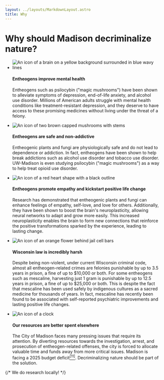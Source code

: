 ```yaml
---
layout: ../layouts/MarkdownLayout.astro
title: Why
---
```



<h1 style="color: var(--action-color);">Why should Madison decriminalize nature?</h1>

<ul id="benefits" class="flex-col justify-between">
    <li id="mental-health-benefits">
        <Image class="icon" loading="eager" src={brainIcon} alt="An icon of a brain on a yellow background surrounded in blue wavy lines"/>
        <div>
            <h4>Entheogens improve mental health</h4>
            <p>
                Entheogens such as psilocybin ("magic mushrooms") have been shown to alleviate symptoms of depression<FootnoteReference index={1} />,
                end-of-life anxiety<FootnoteReference index={2} />, and alcohol use disorder<FootnoteReference index={3} />.
                Millions of American adults struggle with mental health conditions like treatment-resistant depression<FootnoteReference index={17} />,
                and they deserve to have access to these promising medicines without living under the threat of a felony.
            </p>
        </div>
    </li>
    <li id="safe-and-non-addictive">
        <Image class="icon" src={mushroomIcon} alt="An icon of two brown capped mushrooms with stems" loading="eager" />
        <div>
            <h4>Entheogens are safe and non-addictive</h4>
            <p>
                Entheogenic plants and fungi are physiologically safe and do not lead to dependence or addiction<FootnoteReference index={7} /><FootnoteReference index={8} />.
                In fact, entheogens have been shown to help break addictions such as alcohol use disorder<FootnoteReference index={3} /> and tobacco use disorder<FootnoteReference index={9} />.
                UW-Madison is even studying psilocybin ("magic mushrooms") as a way to help treat opioid use disorder<FootnoteReference index={10} />.
            </p>
        </div>
    </li>
    <li id="sense-of-community">
        <Image class="icon" loading="eager" src={heartIcon} alt="An icon of a red heart shape with a black outline"/>
        <div>
            <h4>Entheogens promote empathy and kickstart positive life change</h4>
            <p>
                Research has demonstrated that entheogenic plants and fungi can enhance feelings of empathy, self-love,
                and love for others<FootnoteReference index={12} /><FootnoteReference index={13} />. Additionally, they have
                been shown to boost the brain's neuroplasticity, allowing neural networks to adapt and grow more easily<FootnoteReference index={14} /><FootnoteReference index={15} />.
                This increased neuroplasticity enables the brain to form new connections that reinforce the positive transformations
                sparked by the experience, leading to lasting
                change<FootnoteReference index={16} />.
            </p>
        </div>
    </li>
    <li id="current-penalties">
        <Image class="icon" loading="eager" src={flowerBehindBarsIcon} alt="An icon of an orange flower behind jail cell bars"/>
        <div>
            <h4>Wisconsin law is incredibly harsh</h4>
            <p>
                Despite being non-violent, under current Wisconsin criminal code, almost all entheogen-related crimes are felonies
                punishable by up to 3.5 years in prison, a fine of up to $10,000 or both<FootnoteReference index={4} />.
                For some entheogens such as mescaline, harvesting just 1 gram is punishable by up to 12.5 years in prison,
                a fine of up to $25,000 or both<FootnoteReference index={4} />. This is despite the fact that mescaline has been used
                safely by indigenous cultures as a sacred medicine for thousands of years<FootnoteReference index={5} />.
                In fact, mescaline has recently been found to be associated with self-reported psychiatric improvements
                and lasting positive life changes<FootnoteReference index={6} />.
            </p>
        </div>
    </li>
    <li id="city-resources">
        <Image class="icon" loading="eager" src={clockIcon} alt="An icon of a clock"/>
        <div>
            <h4>Our resources are better spent elsewhere</h4>
            <p>
                The City of Madison faces many pressing issues that require its attention. By diverting resources towards
                the investigation, arrest, and prosecution of entheogen-related offenses, the city is forced to allocate
                valuable time and funds away from more critical issues. Madison is facing a 2025 budget deficit<a href="#footnote-11"><sup>[11]</sup></a>.
                Decriminalizing nature should be part of the solution.
            </p>
        </div>
    </li>
</ul>



{/*
    We do research locally!
*/}

<ol id="footnotes" class="text-xs">
    <Footnote
        index={1}
        href="https://jamanetwork.com/journals/jama/fullarticle/2808950"
        citation="Raison CL, Sanacora G, Woolley J, et al. Single-Dose Psilocybin Treatment for Major Depressive Disorder: A Randomized Clinical Trial. JAMA. 2023;330(9):843–853. doi:10.1001/jama.2023.14530"
    />
    <Footnote
        index={2}
        href="https://pubmed.ncbi.nlm.nih.gov/34619818/"
        citation="Griffiths, Roland R et al. “Psilocybin produces substantial and sustained decreases in depression and anxiety in patients with life-threatening cancer: A randomized double-blind trial.” Journal of psychopharmacology (Oxford, England) vol. 30,12 (2016): 1181-1197. doi:10.1177/0269881116675513"
    />
    <Footnote
        index={3}
        href="https://www.ncbi.nlm.nih.gov/pmc/articles/PMC8542741/"
        citation="Bogenschutz, Michael P et al. “Percentage of Heavy Drinking Days Following Psilocybin-Assisted Psychotherapy vs Placebo in the Treatment of Adult Patients With Alcohol Use Disorder: A Randomized Clinical Trial.” JAMA psychiatry vol. 79,10 (2022): 953-962. doi:10.1001/jamapsychiatry.2022.2096"
    />
    <Footnote
        index={4}
        href="https://docs.google.com/spreadsheets/d/1yqqTTEAO4hdnxKM-GBU6Djz3KkvFSwGIZDgs3fNW7wk/edit?gid=0#gid=0"
        citation="“What Are the Current Criminal Penalties for Psychedelics?” Decriminalize Nature Madison."
    />
    <Footnote
        index={5}
        href="https://www.thelancet.com/journals/lancet/article/PIIS0140-6736(02)08701-9/fulltext"
        citation="Bruhn JG, De Smet PA, El-Seedi HR, Beck O.. “Mescaline use for 5700 years”. Lancet. 2002;359(9320):1866."
    />
    <Footnote
        index={6}
        href="https://www.ncbi.nlm.nih.gov/pmc/articles/PMC8033766/"
        citation="Agin-Liebes, Gabrielle et al. “Naturalistic Use of Mescaline Is Associated with Self-Reported Psychiatric Improvements and Enduring Positive Life Changes.” ACS pharmacology & translational science vol. 4,2 543-552. 23 Mar. 2021, doi:10.1021/acsptsci.1c00018"
    />
    <Footnote
        index={7}
        href="https://www.psychiatrist.com/jcp/prevalence-national-burden-treatment-resistant-depression-major-depressive-disorder-in-us/"
        citation="Zhdanava, Maryia et al. “The Prevalence and National Burden of Treatment-Resistant Depression and Major Depressive Disorder in the United States.” The Journal of clinical psychiatry vol. 82,2 20m13699. 16 Mar. 2021, doi:10.4088/JCP.20m13699"
    />
    <Footnote
        index={8}
        href="https://www.ncbi.nlm.nih.gov/pmc/articles/PMC8905125/"
        citation="Schlag, Anne K et al. “Adverse effects of psychedelics: From anecdotes and misinformation to systematic science.” Journal of psychopharmacology (Oxford, England) vol. 36,3 (2022): 258-272. doi:10.1177/02698811211069100"
    />
    <Footnote
        index={9}
        href="https://www.ncbi.nlm.nih.gov/pmc/articles/PMC4286320/"
        citation="Johnson, Matthew W et al. “Pilot study of the 5-HT2AR agonist psilocybin in the treatment of tobacco addiction.” Journal of psychopharmacology (Oxford, England) vol. 28,11 (2014): 983-92. doi:10.1177/0269881114548296"
    />
    <Footnote
        index={10}
        href="https://news.wisc.edu/two-first-in-kind-clinical-trials-explore-psilocybin-for-substance-misuse/"
        citation="Gerhards, Katie. First-In-Kind Psychedelic Trials Treat Opioid and Methamphetamine Use Disorders. UW-Madison, 6 Jan. 2023."
    />
    <Footnote
        index={11}
        href="https://www.cityofmadison.com/finance/documents/budget/2025/CommunityBudgetConversations.pdf"
        citation="2025 Budget Outlook Common Council Community Budget Conversations. City of Madison, 2024."
    />
    <Footnote
        index={12}
        href="https://akjournals.com/view/journals/2054/4/3/article-p163.xml"
        citation="Blatchforde, E., Bright, S., and Engel, L. (2021). Tripping over the other: could psychedelics increase empathy? J. Psychedelic Stud. 4, 163–170. doi: 10.1556/2054.2020.00136"
    />
    <Footnote
        index={13}
        href="https://promega.widencollective.com/portals/p7bigueo/ConsciousnessForum/playlist/e0ba027c-120f-438f-915c-6b55e702c65a/yeq3czdkhp/2024-Consciousness-Forum_Day-2_Adele-Lafrance.mp4"
        citation="Lafrance, Adele. The Love Project: Preliminary Outcomes of a Survey Study among Psychedelic Users. 17 May 2024."
    />
    <Footnote
        index={14}
        href="https://www.science.org/doi/10.1126/science.adf0435"
        citation="Maxemiliano V. Vargas et al. ,Psychedelics promote neuroplasticity through the activation of intracellular 5-HT2A receptors.Science379,700-706(2023).DOI:10.1126/science.adf0435"
    />
    <Footnote
        index={15}
        href="https://www.ncbi.nlm.nih.gov/pmc/articles/PMC8351556/"
        citation="Banks, Matthew I et al. “Catalysts for change: the cellular neurobiology of psychedelics.” Molecular biology of the cell vol. 32,12 (2021): 1135-1144. doi:10.1091/mbc.E20-05-0340"
    />
    <Footnote
        index={16}
        href="https://www.nature.com/articles/s41386-022-01361-x"
        citation="Knudsen, Gitte M. ‘Sustained Effects of Single Doses of Classical Psychedelics in Humans’. Neuropsychopharmacology, vol. 48, no. 1, Jan. 2023, pp. 145–150, https://doi.org10.1038/s41386-022-01361-x."
    />
    <Footnote
        index={17}
        href="https://mhanational.org/mentalhealthfacts"
        citation="Mental Health America. “Quick Facts and Statistics about Mental Health.” Mental Health America, 2022."
    />
</ol>

<style>
    {`
        .icon {
           max-width: 5em;
           padding-right: 1%;
           object-fit: contain;
        }

        .active-footnote {
            background-color: #ffff0059;
        }

        #benefits li {
            display: flex;
            padding-top: 0.1rem;
            flex-direction: row;
        }
    `}
</style>

<script>
    {`
        (function() {
            const footnoteLinkElements = Array.from(document.querySelectorAll('a[href^="#footnote"]'));
            footnoteLinkElements.forEach(linkElement => {
                const matchingFootnote = document.getElementById(linkElement.getAttribute("href").substring(1));
                linkElement.addEventListener("click", event => {
                    const currentlyActiveFootnote = document.querySelector(".active-footnote");
                    if (currentlyActiveFootnote != null) {
                        currentlyActiveFootnote.classList.remove("active-footnote");
                    }
                    matchingFootnote.classList.add("active-footnote");
                });
            });
        })();
    `}
</script>
